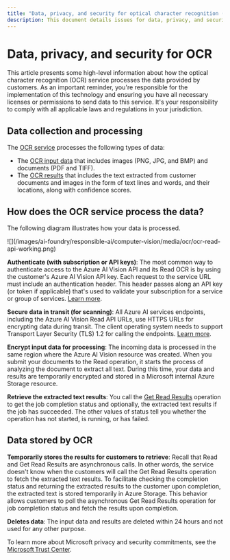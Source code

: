 ```yaml
---
title: "Data, privacy, and security for optical character recognition (OCR) - Azure AI Vision"
description: This document details issues for data, privacy, and security for optical character recognition (OCR) of images and documents with printed and handwritten text using the Azure AI Vision API.
---
```


# Data, privacy, and security for OCR


<NonEnglishTranslation />

This article presents some high-level information about how the optical character recognition (OCR) service processes the data provided by customers. As an important reminder, you're responsible for the implementation of this technology and ensuring you have all necessary licenses or permissions to send data to this service. It's your responsibility to comply with all applicable laws and regulations in your jurisdiction.

## Data collection and processing

The [OCR service](/azure/ai-services/computer-vision/overview-ocr) processes the following types of data:

- The [OCR input data](/azure/ai-services/computer-vision/how-to/call-read-api#input-requirements) that includes images (PNG, JPG, and BMP) and documents (PDF and TIFF).
- The [OCR results](/azure/ai-services/computer-vision/how-to/call-read-api#sample-json-output) that includes the text extracted from customer documents and images in the form of text lines and words, and their locations, along with confidence scores.


## How does the OCR service process the data?

The following diagram illustrates how your data is processed.

<Frame>
    ![](/images/ai-foundry/responsible-ai/computer-vision/media/ocr/ocr-read-api-working.png)
</Frame>

**Authenticate (with subscription or API keys)**: The most common way to authenticate access to the Azure AI Vision API and its Read OCR is by using the customer's Azure AI Vision API key. Each request to the service URL must include an authentication header. This header passes along an API key (or token if applicable) that's used to validate your subscription for a service or group of services. [Learn more](/azure/ai-services/authentication?tabs=powershell).

**Secure data in transit (for scanning)**: All Azure AI services endpoints, including the Azure AI Vision Read API URLs, use HTTPS URLs for encrypting data during transit. The client operating system needs to support Transport Layer Security (TLS) 1.2 for calling the endpoints. [Learn more](/azure/ai-services/security-features).

**Encrypt input data for processing**: The incoming data is processed in the same region where the Azure AI Vision resource was created. When you submit your documents to the Read operation, it starts the process of analyzing the document to extract all text. During this time, your data and results are temporarily encrypted and stored in a Microsoft internal Azure Storage resource.
 
**Retrieve the extracted text results**: You call the [Get Read Results](/azure/ai-services/computer-vision/how-to/call-read-api#get-results-from-the-service) operation to get the job completion status and optionally, the extracted text results if the job has succeeded. The other values of status tell you whether the operation has not started, is running, or has failed.

## Data stored by OCR

**Temporarily stores the results for customers to retrieve**: Recall that Read and Get Read Results are asynchronous calls. In other words, the service doesn't know when the customers will call the Get Read Results operation to fetch the extracted text results. To facilitate checking the completion status and returning the extracted results to the customer upon completion, the extracted text is stored temporarily in Azure Storage. This behavior allows customers to poll the asynchronous Get Read Results operation for job completion status and fetch the results upon completion.

**Deletes data**: The input data and results are deleted within 24 hours and not used for any other purpose.

To learn more about Microsoft privacy and security commitments, see the [Microsoft Trust Center](https://www.microsoft.com/trust-center).
